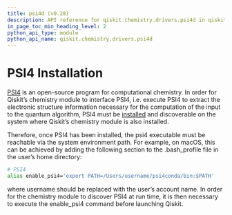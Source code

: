 ```yaml
---
title: psi4d (v0.28)
description: API reference for qiskit.chemistry.drivers.psi4d in qiskit v0.28
in_page_toc_min_heading_level: 2
python_api_type: module
python_api_name: qiskit.chemistry.drivers.psi4d
---
```


<span id="module-qiskit.chemistry.drivers.psi4d" />

<span id="qiskit-chemistry-drivers-psi4d" />

# PSI4 Installation

[PSI4](http://www.psicode.org/) is an open-source program for computational chemistry. In order for Qiskit’s chemistry module to interface PSI4, i.e. execute PSI4 to extract the electronic structure information necessary for the computation of the input to the quantum algorithm, PSI4 must be [installed](http://www.psicode.org/downloads.html) and discoverable on the system where Qiskit’s chemistry module is also installed.

Therefore, once PSI4 has been installed, the psi4 executable must be reachable via the system environment path. For example, on macOS, this can be achieved by adding the following section to the .bash\_profile file in the user’s home directory:

```sh
# PSI4
alias enable_psi4='export PATH=/Users/username/psi4conda/bin:$PATH'
```

where username should be replaced with the user’s account name. In order for the chemistry module to discover PSI4 at run time, it is then necessary to execute the enable\_psi4 command before launching Qiskit.

